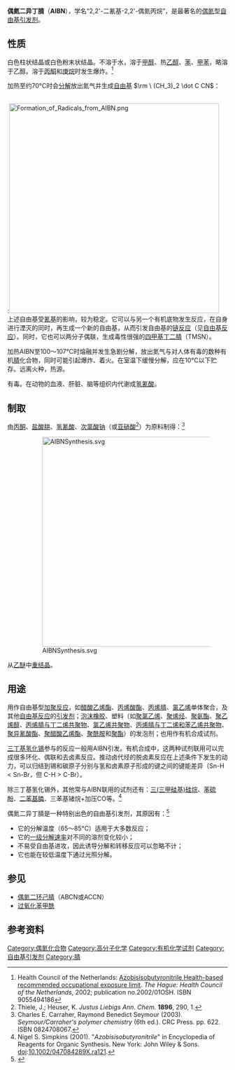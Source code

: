 {{Chembox
|   NameEn = Azobisisobutyronitrile
|   ImageFile = AIBN Structural Formulae.png
<!-- | ImageSize = 250px -->
|   ImageName = 偶氮二异丁腈的化学结构
|   ImageFile1 = AIBN-3D-vdW.png
<!-- | ImageSize1 = 250px  -->
|   ImageName1 = 偶氮二异丁腈的3D模型
|   IUPACName = 2,2′-Azobis(2-methylpropionitrile)
|   OtherNames = 2,2'-偶氮二异丁腈
|   Abbreviations = AIBN
| Section1 = {{Chembox Identifiers
| CASNo = 78-67-1
| CASNo_Ref = {{cascite|changed|??}}
|    SMILES  =  N#CC(C)(C)N=NC(C)(C)C#N
}}
| Section2 = {{Chembox Properties
|   Formula = C<sub>8</sub>H<sub>12</sub>N<sub>4</sub>
|   MolarMass = 164.21 
|   Appearance = 白色晶体
|   Density = 
|   Solubility = 
|   MeltingPt = 约70°C时放出氮气并生成自由基；加热至103–105°C熔融时急剧分解
|   BoilingPt =  
  }}
| Section3 = {{Chembox Structure
|   Dipole = 
  }}
| Section7 = {{Chembox Hazards
|   ExternalMSDS =
|   EUClass = 
|   FlashPt = 
  }}
}}

'''偶氮二异丁腈'''（'''AIBN'''），学名“2,2'-二氰基-2,2'-偶氮丙烷”，是最著名的[[偶氮|偶氮]]型[[自由基引发剂|自由基引发剂]]。

==性质==
白色柱状结晶或白色粉末状结晶。不溶于水，溶于[[甲醇|甲醇]]、热[[乙醇|乙醇]]、[[苯|苯]]、[[甲苯|甲苯]]，略溶于乙醇。溶于[[丙酮|丙酮]]和[[庚烷|庚烷]]时发生爆炸。<ref>Health Council of the Nether­lands: [http://www.gezondheidsraad.nl/sites/default/files/02@01OSH.PDF Azo­bi­sisobu­ty­roni­trile Health-​based rec­om­mend­ed oc­cu­pa­tion­al ex­po­sure limit]{{Dead link|date=2018年8月 |bot=InternetArchiveBot |fix-attempted=yes }}. ''The Hague: Health Council of the Nether­lands'', 2002; pub­li­ca­tion no.2002/01OSH. ISBN 9055494186</ref>

加热至约70°C时会[[分解|分解]]放出氮气并生成[[自由基|自由基]] <math>\rm \ (CH_3)_2 \dot C CN</math>：

<br />
:[[Image:Formation_of_Radicals_from_AIBN.png|480px]]
<br />

上述自由基受[[氰基|氰基]]的影响，较为稳定。它可以与另一个有机底物发生反应，在自身进行湮灭的同时，再生成一个新的自由基，从而引发自由基的[[链反应|链反应]]（见[[自由基反应|自由基反应]]）。同时，它也可以两分子偶联，生成毒性很强的[[四甲基丁二腈|四甲基丁二腈]]（TMSN）。

加热AIBN至100～107°C时熔融并发生急剧分解，放出氮气与对人体有毒的数种有机[[腈|腈]]化合物，同时可能引起爆炸、着火。在室温下缓慢分解，应在10°C以下贮存。远离火种，热源。

有毒。在动物的血液、肝脏、脑等组织内代谢成[[氢氰酸|氢氰酸]]。

==制取==
由[[丙酮|丙酮]]、[[盐酸肼|盐酸肼]]、[[氢氰酸|氢氰酸]]、[[次氯酸钠|次氯酸钠]]（或[[亚硝酸|亚硝酸]]<ref>Thiele, J.; Heuser, K. ''Justus Liebigs Ann. Chem.'' '''1896''', 290, 1.</ref>）为原料制得：<ref>Charles E. Carraher, Raymond Benedict Seymour (2003). ''Seymour/Carraher's polymer chemistry'' (6th ed.). CRC Press. pp. 622. ISBN 0824708067. </ref>

:[[File:AIBNSynthesis.svg|480px]]

从[[乙醚|乙醚]]中[[重结晶|重结晶]]。

==用途==
用作自由基型[[加聚反应|加聚反应]]，如[[醋酸乙烯酯|醋酸乙烯酯]]、[[丙烯酸酯|丙烯酸酯]]、[[丙烯腈|丙烯腈]]、[[氯乙烯|氯乙烯]]单体聚合，及其他[[自由基反应|自由基反应]]的[[自由基引发剂|引发剂]]；[[泡沫橡胶|泡沫橡胶]]、塑料（如[[聚氯乙烯|聚氯乙烯]]、[[聚烯烃|聚烯烃]]、[[聚氨酯|聚氨酯]]、[[聚乙烯醇|聚乙烯醇]]、[[丙烯腈与丁二烯共聚物|丙烯腈与丁二烯共聚物]]、[[丙烯腈与氯乙烯共聚物|氯乙烯共聚物]]、[[丙烯腈与丁二烯和苯乙烯共聚物|丙烯腈与丁二烯和苯乙烯共聚物]]、[[聚异氰酸酯|聚异氰酸酯]]、[[聚醋酸乙烯酯|聚醋酸乙烯酯]]、[[聚酰胺|聚酰胺]]和[[聚酯|聚酯]]）的发泡剂；也用作有机合成试剂。

[[三丁基氢化锡|三丁基氢化锡]]参与的反应一般用AIBN引发。有机合成中，这两种试剂联用可以完成很多环化、偶联和去卤素反应。推动卤代烃的脱卤素反应在上述条件下发生的动力，可以归结到锡和碳原子分别与氢和卤素原子形成的键之间的键能差异（Sn-H < Sn-Br，但 C-H > C-Br）。

除三丁基氢化锡外，其他常与AIBN联用的试剂还有：[[三(三甲硅基)硅烷|三(三甲硅基)硅烷]]、[[苯硫酚|苯硫酚]]、[[二苯基膦|二苯基膦]]、三苯基锗烷+加压CO等。<ref>Nigel S. Simpkins (2001). "''Azobisisobutyronitrile''" in Encyclopedia of Reagents for Organic Synthesis. New York: John Wiley & Sons. [[doi|doi]]:[http://dx.doi.org/10.1002%2F047084289X.ra121 10.1002/047084289X.ra121].</ref>

偶氮二异丁腈是一种特别出色的自由基引发剂，其原因有：<ref>{{cite book|title=自由基化学|pages=63|author=黄（R. L. Huang）著，穆光照译|location=上海|publisher=上海科学技术出版社|year=1983}}</ref>
*它的分解温度（65～85°C）适用于大多数反应；
*它的[[速率方程|一级分解速率]]对不同的溶剂变化较小；
*不易受自由基进攻，因此诱导分解和转移反应可以忽略不计；
*它也能在较低温度下通过光照分解。

==参见==
* [[偶氮二环己腈|偶氮二环己腈]]（ABCN或ACCN）
* [[过氧化苯甲酰|过氧化苯甲酰]]

==参考资料==
{{reflist}}

{{腈}}
[[Category:偶氮化合物|Category:偶氮化合物]]
[[Category:高分子化学|Category:高分子化学]]
[[Category:有机化学试剂|Category:有机化学试剂]]
[[Category:自由基引发剂|Category:自由基引发剂]]
[[Category:腈|Category:腈]]